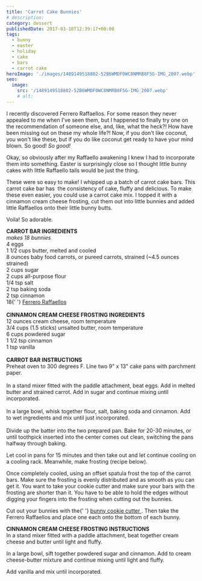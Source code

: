 ```yaml
---
title: 'Carrot Cake Bunnies'
# description:
category: dessert
publishedDate: 2017-03-10T12:39:17+00:00
tags:
  - bunny
  - easter
  - holiday
  - cake
  - bars
  - carrot cake
heroImage: './images/1489149518802-52B6WMDF0WC8NMRB8F5G-IMG_2007.webp'
seo:
  image:
    src: '/1489149518802-52B6WMDF0WC8NMRB8F5G-IMG_2007.webp'
    # alt:
---
```



<div class="sqs-html-content">
	<p>
		I recently discovered Ferrero Raffaellos. For some reason they never
		appealed to me when I've seen them, but I happened to finally try one on the
		recommendation of someone else, and, like, what the heck?! How have been
		missing out on these my whole life?! Now, if you don't like coconut, you
		won't like these, but if you do like coconut get ready to have your mind
		blown. So good! <em>So good!</em>
	</p>
	<p>
		Okay, so obviously after my Raffaello awakening I knew I had to incorporate
		them into something. Easter is surprisingly close so I thought little bunny
		cakes with little Raffaello tails would be just the thing.
	</p>
</div>
<div
	class="image-block-outer-wrapper layout-caption-hidden design-layout-inline"
	data-test="image-block-inline-outer-wrapper"
>
	<figure class="sqs-block-image-figure intrinsic">
		<div
			class="image-block-wrapper"
			data-animation-role="image"
			data-animation-override=""
		>
			<div class="sqs-image-shape-container-element has-aspect-ratio">
				<Picture
					src={ContentImage1}
					alt="Carrot Cake Bunnies | Sarah Makes Stuff"
				></Picture>
			</div>
		</div>
	</figure>
</div>
<div class="sqs-html-content">
	<p>
		These were so easy to make! I whipped up a batch of carrot cake bars. This
		carrot cake bar has  the consistency of cake, fluffy and delicious. To make
		these even easier, you could use a carrot cake mix. I topped it with a
		cinnamon cream cheese frosting, cut them out into little bunnies and added
		little Raffaellos onto their little bunny butts. 
	</p>
</div>
<div
	class="image-block-outer-wrapper layout-caption-hidden design-layout-inline"
	data-test="image-block-inline-outer-wrapper"
>
	<figure class="sqs-block-image-figure intrinsic">
		<div
			class="image-block-wrapper"
			data-animation-role="image"
			data-animation-override=""
		>
			<div class="sqs-image-shape-container-element has-aspect-ratio">
				<Picture
					src={ContentImage2}
					alt="Carrot Cake Bunnies | Sarah Makes Stuff"
				></Picture>
			</div>
		</div>
	</figure>
</div>
<div class="sqs-html-content">
	<p>Voila! So adorable.</p>
</div>
<div
	class="image-block-outer-wrapper layout-caption-hidden design-layout-inline"
	data-test="image-block-inline-outer-wrapper"
>
	<figure class="sqs-block-image-figure intrinsic">
		<div
			class="image-block-wrapper"
			data-animation-role="image"
			data-animation-override=""
		>
			<div class="sqs-image-shape-container-element has-aspect-ratio">
				<Picture
					src={ContentImage3}
					alt="Carrot Cake Bunnies | Sarah Makes Stuff"
				></Picture>
			</div>
		</div>
	</figure>
</div>
<div class="sqs-html-content">
	<p>
		<strong>CARROT BAR INGREDIENTS</strong>
		<br />
		<em>makes 18 bunnies</em>
		<br />4 eggs
		<br />1 1/2 cups butter, melted and cooled
		<br />8 ounces baby food carrots, or pureed carrots, strained (~4.5 ounces
		strained)
		<br />2 cups sugar
		<br />2 cups all-purpose flour
		<br />
		1/4 tsp salt
		<br />2 tsp baking soda
		<br />2 tsp cinnamon
		<br />
		18{' '}
		<a
			target="_blank"
			href="https://www.amazon.com/Ferrero-Rafaello-Piece-Gift-5-3oz/dp/B0001FQV9S/ref=sr_1_3_a_it?ie=UTF8&amp;qid=1489146932&amp;sr=8-3&amp;keywords=Ferrero+Raffaello+Almond+Coconut+Candy"
		>
			Ferrero Raffaellos
		</a>
		<br />
		<br />
		<strong>CINNAMON CREAM CHEESE FROSTING INGREDIENTS</strong>
		<br />
		12 ounces cream cheese, room temperature
		<br />
		3/4 cups (1.5 sticks) unsalted butter, room temperature
		<br />6 cups powdered sugar
		<br />1 1/2 tsp cinnamon
		<br />1 tsp vanilla
		<br />
		<br />
		<strong>CARROT BAR INSTRUCTIONS</strong>
		<br />
		Preheat oven to 300 degrees F. Line two 9" x 13" cake pans with parchment
		paper. 
		<br />
		<br />
		In a stand mixer fitted with the paddle attachment, beat eggs. Add in melted
		butter and strained carrot. Add in sugar and continue mixing until
		incorporated.
		<br />
		<br />
		In a large bowl, whisk together flour, salt, baking soda and cinnamon. Add
		to wet ingredients and mix until just incorporated. 
		<br />
		<br />
		Divide up the batter into the two prepared pan. Bake for 20-30 minutes, or
		until toothpick inserted into the center comes out clean, switching the pans
		halfway through baking.
	</p>
	<p>
		Let cool in pans for 15 minutes and then take out and let continue cooling
		on a cooling rack. Meanwhile, make frosting (recipe below).
	</p>
	<p>
		Once completely cooled, using an offset spatula frost the top of the carrot
		bars. Make sure the frosting is evenly distributed and as smooth as you can
		get it. You want to take your cookie cutter and make sure your bars with the
		frosting are shorter than it. You have to be able to hold the edges without
		digging your fingers into the frosting when cutting out the bunnies. 
	</p>
	<p>
		Cut out your bunnies with the{' '}
		<a
			target="_blank"
			href="https://www.amazon.com/gp/product/B00IOQSAB8/ref=oh_aui_detailpage_o05_s00?ie=UTF8&amp;psc=1"
		>
			bunny cookie cutter
		</a>
		. Then take the Ferrero Raffaellos and place one each onto the bottom of
		each bunny. 
	</p>
	<p>
		<strong>CINNAMON CREAM CHEESE FROSTING INSTRUCTIONS</strong> <br />
		In a stand mixer fitted with a paddle attachment, beat together cream cheese
		and butter until light and fluffy.
	</p>
	<p>
		In a large bowl, sift together powdered sugar and cinnamon. Add to cream
		cheese-butter mixture and continue mixing until light and fluffy. 
	</p>
	<p>Add vanilla and mix until incorporated. </p>
</div>
